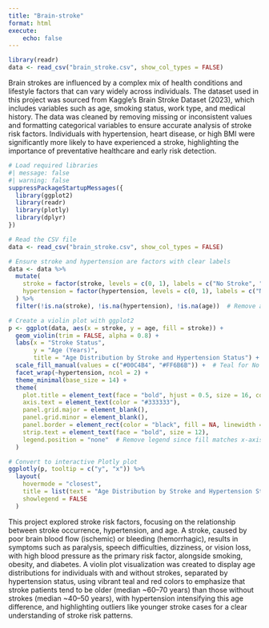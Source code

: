```yaml
---
title: "Brain-stroke"
format: html
execute:
    echo: false 
---
```




```r

library(readr)
data <- read_csv("brain_stroke.csv", show_col_types = FALSE)


```

Brain strokes are influenced by a complex mix of health conditions and lifestyle factors that can vary widely across individuals. The dataset used in this project was sourced from Kaggle’s Brain Stroke Dataset (2023), which includes variables such as age, smoking status, work type, and medical history. The data was cleaned by removing missing or inconsistent values and formatting categorical variables to ensure accurate analysis of stroke risk factors. Individuals with hypertension, heart disease, or high BMI were significantly more likely to have experienced a stroke, highlighting the importance of preventative healthcare and early risk detection. 


```r
# Load required libraries
#| message: false
#| warning: false
suppressPackageStartupMessages({
  library(ggplot2)
  library(readr)
  library(plotly)
  library(dplyr)
})

# Read the CSV file
data <- read_csv("brain_stroke.csv", show_col_types = FALSE)

# Ensure stroke and hypertension are factors with clear labels
data <- data %>%
  mutate(
    stroke = factor(stroke, levels = c(0, 1), labels = c("No Stroke", "Stroke")),
    hypertension = factor(hypertension, levels = c(0, 1), labels = c("No Hypertension", "Hypertension"))
  ) %>%
  filter(!is.na(stroke), !is.na(hypertension), !is.na(age))  # Remove any NAs

# Create a violin plot with ggplot2
p <- ggplot(data, aes(x = stroke, y = age, fill = stroke)) +
  geom_violin(trim = FALSE, alpha = 0.8) +
  labs(x = "Stroke Status",
       y = "Age (Years)",
       title = "Age Distribution by Stroke and Hypertension Status") +
  scale_fill_manual(values = c("#00C4B4", "#FF6B6B")) +  # Teal for No Stroke, Coral for Stroke
  facet_wrap(~hypertension, ncol = 2) +
  theme_minimal(base_size = 14) +
  theme(
    plot.title = element_text(face = "bold", hjust = 0.5, size = 16, color = "#333333"),
    axis.text = element_text(color = "#333333"),
    panel.grid.major = element_blank(),
    panel.grid.minor = element_blank(),
    panel.border = element_rect(color = "black", fill = NA, linewidth = 1),
    strip.text = element_text(face = "bold", size = 12),
    legend.position = "none"  # Remove legend since fill matches x-axis
  )

# Convert to interactive Plotly plot
ggplotly(p, tooltip = c("y", "x")) %>%
  layout(
    hovermode = "closest",
    title = list(text = "Age Distribution by Stroke and Hypertension Status", x = 0.5),
    showlegend = FALSE
  )

```




This project explored stroke risk factors, focusing on the relationship between stroke occurrence, hypertension, and age. A stroke, caused by poor brain blood flow (ischemic) or bleeding (hemorrhagic), results in symptoms such as paralysis, speech difficulties, dizziness, or vision loss, with high blood pressure as the primary risk factor, alongside smoking, obesity, and diabetes. A violin plot visualization was created to display age distributions for individuals with and without strokes, separated by hypertension status, using vibrant teal and red colors to emphasize that stroke patients tend to be older (median ~60–70 years) than those without strokes (median ~40–50 years), with hypertension intensifying this age difference, and highlighting outliers like younger stroke cases for a clear understanding of stroke risk patterns.